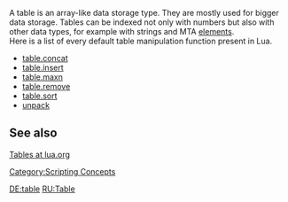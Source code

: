 A table is an array-like data storage type. They are mostly used for bigger data storage.
Tables can be indexed not only with numbers but also with other data types, for example with strings and MTA [[/elements.md|elements]].<br />
Here is a list of every default table manipulation function present in Lua.

* [http://www.lua.org/manual/5.1/manual.html#pdf-table.concat table.concat]
* [http://www.lua.org/manual/5.1/manual.html#pdf-table.insert table.insert]
* [http://www.lua.org/manual/5.1/manual.html#pdf-table.maxn table.maxn]
* [http://www.lua.org/manual/5.1/manual.html#pdf-table.remove table.remove]
* [http://www.lua.org/manual/5.1/manual.html#pdf-table.sort table.sort]
* [http://www.lua.org/manual/5.1/manual.html#pdf-unpack unpack]

==See also==
[http://www.lua.org/pil/2.5.html Tables at lua.org]

[[/Category:Scripting Concepts.md|Category:Scripting Concepts]]

[[/DE:table.md|DE:table]]
[[/RU:Table.md|RU:Table]]